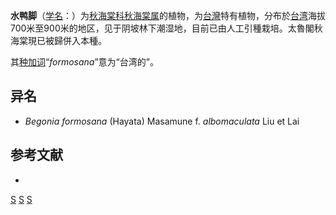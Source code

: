 {{Speciesbox
| image=Begonia lacinata v formos mrym01.jpg
| taxon = Begonia formosana
| authority =([[Hayata|Hayata]]) [[Masam.|Masam.]], 1961
| subdivision_ranks =[[变型|变型]]
| subdivision =
* 水鸭脚 ''B. f.'' f. ''formosana''
* [[白斑鸭脚|白斑鸭脚]] ''B. f.'' f. ''albomaculata''
| synonyms = 太魯閣秋海棠 ''Begonia tarokoensis'' Lai. 
}}

'''水鸭脚'''（[[学名|学名]]：{{lang|la|''Begonia formosana''}}）为[[秋海棠科|秋海棠科]][[秋海棠属|秋海棠属]]的植物，为[[台灣|台灣]]特有植物，分布於[[台湾|台湾]]海拔700米至900米的地区，见于阴坡林下潮湿地，目前已由人工引種栽培。太魯閣秋海棠現已被歸併入本種。

其[[种加词|种加词]]“''formosana''”意为“台湾的”。

== 异名 ==
* ''Begonia formosana'' (Hayata) Masamune f. ''albomaculata'' Liu et Lai

== 参考文献 ==
<div class="references-small">
* {{cite web| url =http://www.bioinfo.cn/db05/KmzwSpecies.php?action=view&id=1065| title =水鸭脚（原变型）| work =《中国高等植物数据库全库》| publisher =中国科学院微生物研究所| author =昆明植物研究所| accessdate =2009-02-22| deadurl =yes| archiveurl =https://web.archive.org/web/20160305071858/http://www.bioinfo.cn/db05/KmzwSpecies.php?action=view&id=1065| archivedate =2016-03-05}}
</div>
{{Taxonbar|from=Q3336094}}

[[Category:秋海棠属|S]]
[[Category:臺灣特有植物|S]]
[[Category:1961年描述的植物|S]]


{{植物小作品}}